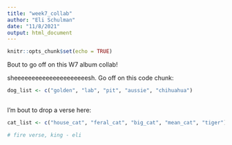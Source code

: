 ```yaml
---
title: "week7_collab"
author: "Eli Schulman"
date: "11/8/2021"
output: html_document
---
```


```r
knitr::opts_chunk$set(echo = TRUE)
```

Bout to go off on this W7 album collab!

sheeeeeeeeeeeeeeeeeeeeesh. Go off on this code chunk:

```r
dog_list <- c("golden", "lab", "pit", "aussie", "chihuahua")
  
```

I'm bout to drop a verse here:

```r
cat_list <- c("house_cat", "feral_cat", "big_cat", "mean_cat", "tiger")

# fire verse, king - eli
```





